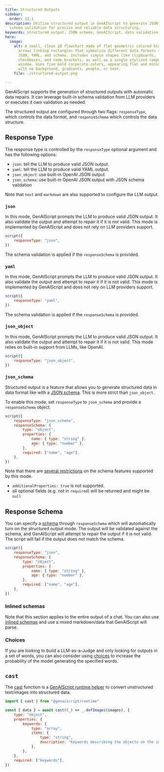 ```yaml
---
title: Structured Outputs
sidebar:
  order: 12.1
description: Utilize structured output in GenAIScript to generate JSON data with
  schema validation for precise and reliable data structuring.
keywords: structured output, JSON schema, GenAIScript, data validation, reliable data
hero:
  image:
    alt: A small, clean 2D flowchart made of flat geometric colored blocks, with
      arrows linking rectangles that symbolize different data formats such as
      JSON, YAML, and schema. Includes simple shapes like clipboards,
      checkboxes, and code brackets, as well as a single stylized computer
      window. Uses five bold corporate colors, appearing flat and minimalistic
      with no background, gradients, people, or text.
    file: ./structured-output.png

---
```



GenAIScript supports the generation of structured outputs with automatic data repairs. It can leverage built-in schema validation from LLM providers or executes it own validation as needed.

<YouTube id="https://youtube.com/U6mWnZOCalo/" posterQuality="high" />

The structured output are configured through two flags: `responseType`, which controls the data format, and `responseSchema` which controls the data structure.

## Response Type

The response type is controlled by the `responseType` optional argument and has the following options:

- `json`: tell the LLM to produce valid JSON output.
- `yaml`: tell the LLM to produce valid YAML output.
- `json_object`: use built-in OpenAI JSON output
- `json_schema`: use built-in OpenAI JSON output with JSON schema validation

Note that `text` and `markdown` are also supported to configure the LLM output.

### `json`

In this mode, GenAIScript prompts the LLM to produce valid JSON output. It also validate the output and attempt to repair it if it is not valid.
This mode is implemented by GenAIScript and does not rely on LLM providers support.

```js
script({
    responseType: "json",
})
```

The schema validation is applied if the `responseSchema` is provided.

### `yaml`

In this mode, GenAIScript prompts the LLM to produce valid JSON output. It also validate the output and attempt to repair it if it is not valid.
This mode is implemented by GenAIScript and does not rely on LLM providers support.

```js
script({
    responseType: "yaml",
})
```

The schema validation is applied if the `responseSchema` is provided.

### `json_object`

In this mode, GenAIScript prompts the LLM to produce valid JSON output. It also validate the output and attempt to repair it if it is not valid.
This mode relies on built-in support from LLMs, like OpenAI.

```js "responseSchema"
script({
    responseType: "json_object",
})
```

### `json_schema`

Structured output is a feature that allows you to generate structured data in data format like with a [JSON schema](/genaiscript/reference/scripts/schemas). This is more strict than `json_object`.

To enable this mode, set `responseType` to `json_schema` and provide a `responseSchema` object.

```js "responseType: 'json_schema'"
script({
    responseType: "json_schema",
    responseSchema: {
        type: "object",
        properties: {
            name: { type: "string" },
            age: { type: "number" },
        },
        required: ["name", "age"],
    },
})
```

Note that there are [several restrictions](https://platform.openai.com/docs/guides/structured-outputs/how-to-use) on the schema features supported by this mode.

- `additionalProperties: true` is not supported.
- all optional fields (e.g. not in `required`) will be returned and might be `null`

## Response Schema

You can specify a [schema](/genaiscript/reference/scripts/schemas) through `responseSchema` which will automatically turn on the structured output mode. The output will be validated against the schema, and GenAIScript will attempt to repair the output if it is not valid. The script will fail if the output does not match the schema.

```js "responseSchema"
script({
    responseType: "json",
    responseSchema: {
        type: "object",
        properties: {
            name: { type: "string" },
            age: { type: "number" },
        },
        required: ["name", "age"],
    },
})
```

### Inlined schemas

Note that this section applies to the entire output of a chat. You can also use [inlined schemas](/genaiscript/reference/scripts/schemas) and use a mixed markdown/data that GenAIScript will parse.

### Choices

If you are looking to build a LLM-as-a-Judge and only looking for outputs in a set of words, you can also consider using [choices](/genaiscript/reference/scripts/choices) to increase the probability of the model generating the specified words.

## `cast`

The [cast](/genaiscript/reference/scripts/cast) function is a [GenAIScript runtime helper](/genaiscript/reference/scripts/runtime) to convert unstructured text/images into structured data.

```js "cast"
import { cast } from "@genaiscript/runtime"

const { data } = await cast((_) => _.defImages(images), {
    type: "object",
    properties: {
        keywords: {
            type: "array",
            items: {
                type: "string",
                description: "Keywords describing the objects on the image",
            },
        },
    },
    required: ["keywords"],
})
```
